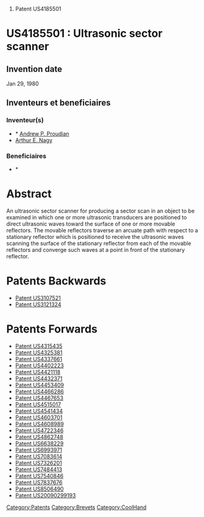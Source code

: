 # Patent US4185501





=US4185501 : Ultrasonic sector scanner = 



== Invention date ==

Jan 29, 1980

== Inventeurs et beneficiaires ==

=== Inventeur(s) === 
* * [[Andrew P. Proudian]]
* [[Arthur E. Nagy]]
=== Beneficiaires === 
* * [[]]


= Abstract =

An ultrasonic sector scanner for producing a sector scan in an object to be examined in which one or more ultrasonic transducers are positioned to direct ultrasonic waves toward the surface of one or more movable reflectors. The movable reflectors traverse an arcuate path with respect to a stationary reflector which is positioned to receive the ultrasonic waves scanning the surface of the stationary reflector from each of the movable reflectors and converge such waves at a point in front of the stationary reflector.
= Patents Backwards =

* [[Patent US3107521]]
* [[Patent US3121324]]
= Patents Forwards =

* [[Patent US4315435]]
* [[Patent US4325381]]
* [[Patent US4337661]]
* [[Patent US4402223]]
* [[Patent US4421118]]
* [[Patent US4432371]]
* [[Patent US4453409]]
* [[Patent US4466286]]
* [[Patent US4467653]]
* [[Patent US4515017]]
* [[Patent US4541434]]
* [[Patent US4603701]]
* [[Patent US4608989]]
* [[Patent US4722346]]
* [[Patent US4862748]]
* [[Patent US6638229]]
* [[Patent US6993971]]
* [[Patent US7083614]]
* [[Patent US7326201]]
* [[Patent US7484413]]
* [[Patent US7540846]]
* [[Patent US7837676]]
* [[Patent US8506490]]
* [[Patent US20090299193]]
[[Category:Patents]][[Category:Brevets]][[Category:CoolHand]]